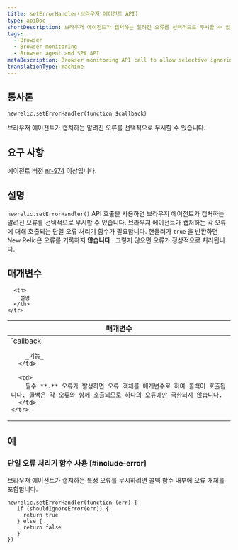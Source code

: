 ```yaml
---
title: setErrorHandler(브라우저 에이전트 API)
type: apiDoc
shortDescription: 브라우저 에이전트가 캡처하는 알려진 오류를 선택적으로 무시할 수 있습니다.
tags:
  - Browser
  - Browser monitoring
  - Browser agent and SPA API
metaDescription: Browser monitoring API call to allow selective ignoring of known errors captured by the agent.
translationType: machine
---
```


## 통사론

```
newrelic.setErrorHandler(function $callback)
```

브라우저 에이전트가 캡처하는 알려진 오류를 선택적으로 무시할 수 있습니다.

## 요구 사항

에이전트 버전 [nr-974](/docs/release-notes/new-relic-browser-release-notes/browser-agent-release-notes) 이상입니다.

## 설명

`newrelic.setErrorHandler()` API 호출을 사용하면 브라우저 에이전트가 캡처하는 알려진 오류를 선택적으로 무시할 수 있습니다. 브라우저 에이전트가 캡처하는 각 오류에 대해 호출되는 단일 오류 처리기 함수가 필요합니다. 핸들러가 `true` 을 반환하면 New Relic은 오류를 기록하지 **않습니다** . 그렇지 않으면 오류가 정상적으로 처리됩니다.

## 매개변수

<table>
  <thead>
    <tr>
      <th width="25%">
        매개변수
      </th>

      <th>
        설명
      </th>
    </tr>
  </thead>

  <tbody>
    <tr>
      <td>
        `callback`

        _기능_
      </td>

      <td>
        필수 **.** 오류가 발생하면 오류 객체를 매개변수로 하여 콜백이 호출됩니다. 콜백은 각 오류와 함께 호출되므로 하나의 오류에만 국한되지 않습니다.
      </td>
    </tr>
  </tbody>
</table>

## 예

### 단일 오류 처리기 함수 사용 [#include-error]

브라우저 에이전트가 캡처하는 특정 오류를 무시하려면 콜백 함수 내부에 오류 개체를 포함합니다.

```
newrelic.setErrorHandler(function (err) {
   if (shouldIgnoreError(err)) {
     return true
   } else {
     return false
   }
})
```